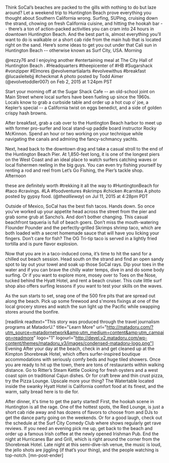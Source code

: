 Think SoCal’s beaches are packed to the gills with nothing to do but laze around? Let a weekend trip to Huntington Beach prove everything you thought about Southern California wrong. Surfing, SUPing, cruising down the strand, chowing on fresh California cuisine, and hitting the hookah bar -- there’s a ton of action-packed activities you can cram into 24 hours in downtown Huntington Beach. And the best part is, almost everything you’ll want to do is walkable or a short cab ride from the main hub that is located right on the sand. Here’s some ideas to get you out under that Cali sun in Huntington Beach -- otherwise known as Surf City, USA.
Morning





@rezzy76 and I enjoying another #entertaining meal at The City Hall of Huntington Beach . #Headquarters #theepicenter of #HB #Sugarshack #vonzipper #Elmores @evolvemartialarts #evolvewithus #breakfast @lucasleitebjj #checkmat
A photo posted by Todd Aimer (@evolvetoddler007) on Feb 2, 2015 at 1:24pm PST




Start your morning off at the Sugar Shack Cafe -- an old-school joint on Main Street where local surfers have been fueling up since the 1960s. Locals know to grab a curbside table and order up a hot cup o’ joe, a Kepler’s special -- a California twist on eggs benedict, and a side of golden crispy hash browns.

After breakfast, grab a cab over to the Huntington Beach harbor to meet up with former pro-surfer and local stand-up paddle board instructor Rocky McKinnon. Spend an hour or two working on your technique while navigating the canals and admiring the fancy-schmancy yachts.

Next, head back to the downtown drag and take a casual stroll to the end of the Huntington Beach Pier. At 1,850-feet long, it is one of the longest piers on the West Coast and an ideal place to watch surfers catching waves or local fishermen reeling in the big guys. You can even try fishing yourself by renting a rod and reel from Let’s Go Fishing, the Pier’s tackle shop.
Afternoon





these are definitely worth #trekking it all the way to #HuntingtonBeach for #taco #cravings. #LA #foodventures #skrimps #chicken #carnitas
A photo posted by gypsy food. (@_theallieway_) on Jul 11, 2015 at 4:28pm PDT




Outside of Mexico, SoCal has the best fish tacos. Hands down. So once you’ve worked up your appetite head across the street from the pier and grab some grub at Sancho’s. And don’t bother changing. This casual beachfront taqueria is full of beach goers. Don’t miss the mouth-watering Flounder Pounder and the perfectly-grilled Skrimps shrimp taco, which are both loaded with a secret homemade sauce that will have you licking your fingers. Don’t care for fish? The OG Tri-tip taco is served in a lightly fried tortilla and is pure flavor explosion.

Now that you are in a taco-induced coma, it’s time to hit the sand for a chilled out beach session. Head south on the strand and find an open sandy spot to lay out your towel and soak up those SoCal rays. Dip your toes in the water and if you can brave the chilly water temps, dive in and do some body surfing. Or if you want to explore more, mosey over to Toes on the Nose, tucked behind the Hyatt Hotel, and rent a beach cruiser. This cute little surf shop also offers surfing lessons if you want to test your skills on the waves.

As the sun starts to set, snag one of the 500 fire pits that are spread out along the beach. Pick up some firewood and s'mores fixings at one of the local grocery stores and watch the sun light up the Pacific while swapping stores around the bonfire.

[readlink readtext="This story was produced through the travel journalism programs at MatadorU." title="Learn More" url="http://matadoru.com/?utm_source=matadornetwork&amp;utm_medium=content&amp;utm_campaign=readmore" logo="1" logourl="http://devel.v2.matadoru.com/wp-content/themes/matadoru_v3/images/condensed-matadoru-logo.png"]
Evening
After your day at the beach, check in and get cleaned up at the Kimpton Shorebreak Hotel, which offers surfer-inspired boutique accommodations with seriously comfy beds and huge tiled showers. Once you are ready to hit up the town, there are tons of restaurants within walking distance. Go to Ritter’s Steam Kettle Cooking for fresh oysters and a west coast spin on traditional Cajun dishes. Or for craft brew and thin crust pizza, try the Pizza Lounge. Upscale more your thing? The Watertable located inside the swanky Hyatt Hotel is California comfort food at its finest, and the warm, salty bread here is to die for.

After dinner, it's time to get the party started! First, the hookah scene in Huntington is all the rage. One of the hottest spots, the Red Lounge, is just a short cab ride away and has dozens of flavors to choose from and DJs to get the dance party going on the weekends. Or for a good laugh, check out the schedule at the Surf City Comedy Club where shows regularly get rave reviews. If you need an evening pick me up, get back to the beach and order up a famous Irish coffee at the newly opened Irishman Pub. End the night at Hurricanes Bar and Grill, which is right around the corner from the Shorebreak Hotel. Late night at this semi-dive-ish venue, the music is loud, the jello shots are jiggling (if that’s your thing), and the people watching is top-notch. [mn-post-ender]